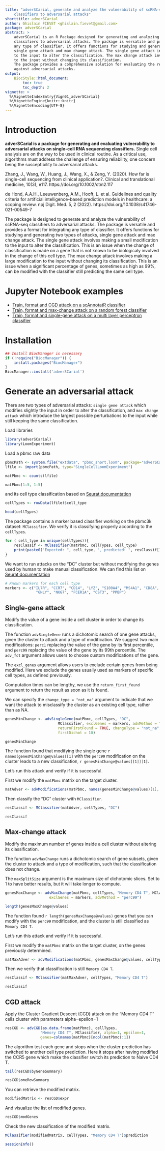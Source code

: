 ```yaml
---
title: "adverSCarial, generate and analyze the vulnerability of scRNA-seq
    classifiers to adversarial attacks"
shorttitle: adverSCarial
author: Ghislain FIEVET <ghislain.fievet@gmail.com>
package: adverSCarial
abstract: >
    adverSCarial is an R Package designed for generating and analyzing the vulnerability of scRNA-seq
    classifiers to adversarial attacks. The package is versatile and provides a format for integrating
    any type of classifier. It offers functions for studying and generating two types of attacks,
    single gene attack and max change attack. The single gene attack involves making a small modification
    to the input to alter the classification. The max change attack involves making a large modification
    to the input without changing its classification.
    The package provides a comprehensive solution for evaluating the robustness of scRNA-seq classifiers
    against adversarial attacks.
output:
    BiocStyle::html_document:
        toc: true
        toc_depth: 2
vignette: >
  %\VignetteIndexEntry{Vign01_adverSCarial}
  %\VignetteEngine{knitr::knitr}
  %\VignetteEncoding{UTF-8}
---
```


# Introduction
**adverSCarial is a package for generating and evaluating vulnerability to adversarial attacks on single-cell RNA sequencing classifiers.**
Single cell analysis are on the way to be used in clinical routine. As a critical use, algorithms must address the challenge of ensuring reliability, one concern being the susceptibility to adversarial attacks.


Zhang, J., Wang, W., Huang, J., Wang, X., & Zeng, Y. (2020). How far is single-cell sequencing from clinical application?. Clinical and translational medicine, 10(3), e117. https://doi.org/10.1002/ctm2.117

de Hond, A.A.H., Leeuwenberg, A.M., Hooft, L. et al. Guidelines and quality criteria for artificial intelligence-based prediction models in healthcare: a scoping review. npj Digit. Med. 5, 2 (2022). https://doi.org/10.1038/s41746-021-00549-7


The package is designed to generate and analyze the vulnerability of scRNA-seq classifiers to adversarial attacks. The package is versatile and provides a format for integrating
any type of classifier. It offers functions for studying and generating two types of attacks, single gene attack and max change attack.
The single gene attack involves making a small modification to the input to alter the classification. This is an issue when the change of classification is made on a gene that is not known to be biologicaly involved in the change of this cell type.
The max change attack involves making a large modification to the input without changing its classification. This is an issue when a significant percentage of genes, sometimes as high as 99%, can be modified with the classifier still predicting the same cell type.

# Jupyter Notebook examples
- [Train, format and CGD attack on a scAnnotatR classifier](https://github.com/GhislainFievet/adverSCarial_article/blob/master/04_train_and_attack_scAnnotatR.ipynb)
- [Train, format and max-change attack on a random forest classifier](https://github.com/GhislainFievet/adverSCarial_article/blob/master/05_train_format_random_forest_classifier_scRF.ipynb)
- [Train, format and single-gene attack on a multi layer perceptron classifier](https://github.com/GhislainFievet/adverSCarial_article/blob/master/06_train_format_classifier_scMLP.ipynb)


# Installation
```r
## Install BiocManager is necessary
if (!require("BiocManager")) {
    install.packages("BiocManager")
}
BiocManager::install('adverSCarial')
```

# Generate an adversarial attack

There are two types of adversarial attacks: `single gene attack` which modifies slightly the input in order to alter the classification, and `max change attack` which introduce the largest possible perturbations to the input while still keeping the same classification.

Load libraries

```r
library(adverSCarial)
library(LoomExperiment)
```

Load a pbmc raw data

```r
pbmcPath <- system.file("extdata", "pbmc_short.loom", package="adverSCarial")
lfile <- import(pbmcPath, type="SingleCellLoomExperiment")
```

```r
matPbmc <- counts(lfile)
```

```r
matPbmc[1:5, 1:5]
```


and its cell type classification based on [Seurat documentation](https://satijalab.org/seurat/articles/pbmc3k_tutorial.html)
```r
cellTypes <- rowData(lfile)$cell_type
```

```r
head(cellTypes)
```

The package contains a marker based classifier working on the pbmc3k dataset: `MClassifier`.
We verify it is classifying properly according to the `cellTypes`.

```r
for ( cell_type in unique(cellTypes)){
    resClassif <- MClassifier(matPbmc, cellTypes, cell_type)
    print(paste0("Expected: ", cell_type, ", predicted: ", resClassif[1]))
}
```

We want to run attacks on the "DC" cluster but without modifying the genes used by human to make manual classification. We can find this list on [Seurat documentation](https://satijalab.org/seurat/articles/pbmc3k_tutorial.html)

```r
# Known markers for each cell type
markers <- c("IL7R", "CCR7", "CD14", "LYZ", "S100A4", "MS4A1", "CD8A", "FCGR3A", "MS4A7",
              "GNLY", "NKG7", "FCER1A", "CST3", "PPBP")
```

## Single-gene attack

Modify the value of a gene inside a cell cluster in order to change its classification.

The function `advSingleGene` runs a dichotomic search of one gene attacks, given the cluster to attack and a type of modification. We suggest two main modifications: `perc1` replacing the value of the gene by its first percentile, and `perc99` replacing the value of the gene by its 99th percentile. The `adv_fct` argument allows users to choose custom modifications of the gene.

The `excl_genes` argument allows users to exclude certain genes from being modified. Here we exclude the genes usually used as markers of specific cell types, as defined previously.

Computation times can be lengthy, we use the `return_first_found` argument to return the result as soon as it is found.

We can specify the `change_type = "not_na"` argument to indicate that we want the attack to misclassify the cluster as an existing cell type, rather than as NA.

```r
genesMinChange <- advSingleGene(matPbmc, cellTypes, "DC",
                        MClassifier, exclGenes = markers, advMethod = "perc99",
                        returnFirstFound = TRUE, changeType = "not_na",
                        firstDichot = 10)
```
```r
genesMinChange
```

The function found that modifying the single gene `r names(genesMinChange@values)[1]` with the `perc99` modification on the cluster leads to a new classification, `r genesMinChange@values[[1]][1]`.

Let's run this attack and verify if it is successful.

First we modify the `matPbmc` matrix on the target cluster.

```r
matAdver <- advModifications(matPbmc, names(genesMinChange@values)[1], cellTypes, "DC")
```

Then classify the "DC" cluster with `MClassifier`.
```r
resClassif <- MClassifier(matAdver, cellTypes, "DC")
```
```r
resClassif
```

## Max-change attack

Modify the maximum number of genes inside a cell cluster without altering its classification.

The function `advMaxChange` runs a dichotomic search of gene subsets, given the cluster to attack and a type of modification, such that the classification does not change.

The `maxSplitSize` argument is the maximum size of dichotomic slices. Set to 1 to have better results, but it will take longer to compute.

```r
genesMaxChange <- advMaxChange(matPbmc, cellTypes, "Memory CD4 T", MClassifier,
                    exclGenes = markers, advMethod = "perc99")
```
```r
length(genesMaxChange@values)
```


The function found `r length(genesMaxChange@values)` genes that you can modify with the `perc99` modification, and the cluster is still classified as `Memory CD4 T`.

Let's run this attack and verify if it is successful.

First we modify the `matPbmc` matrix on the target cluster, on the genes previously determined.

```r
matMaxAdver <- advModifications(matPbmc, genesMaxChange@values, cellTypes, "Memory CD4 T")
```

Then we verify that classification is still `Memory CD4 T`.
```r
resClassif <- MClassifier(matMaxAdver, cellTypes, "Memory CD4 T")
```
```r
resClassif
```


## CGD attack

Apply the Cluster Gradient Descent (CGD) attack on the "Memory CD4 T" cells cluster with parameters alpha=epsilon=1

```r
resCGD <- advCGD(as.data.frame(matPbmc), cellTypes,
                "Memory CD4 T", MClassifier, alpha=1, epsilon=1,
                genes=colnames(matPbmc)[ncol(matPbmc):1])
```

The algorithm test each gene and stops when the cluster prediction has switched
to another cell type prediction. Here it stops after having modified the CCR5 gene which make the classifier switch its prediction to Naive CD4 T.

```r
tail(resCGD$byGeneSummary)
```
```r
resCGD$oneRowSummary
```
You can retrieve the modified matrix.

```r
modifiedMatrix <- resCGD$expr
```

And visualize the list of modified genes.

```r
resCGD$modGenes
```

Check the new classification of the modified matrix.

```r
MClassifier(modifiedMatrix, cellTypes, "Memory CD4 T")$prediction
```

```r
sessionInfo()
```